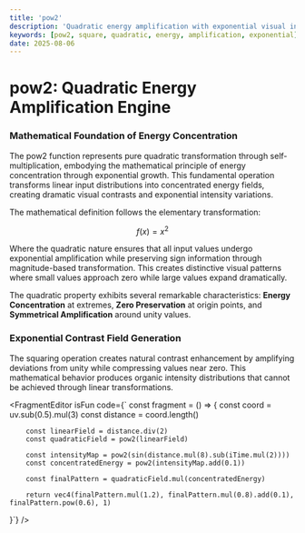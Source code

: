 ```yaml
---
title: 'pow2'
description: 'Quadratic energy amplification with exponential visual intensity transformation'
keywords: [pow2, square, quadratic, energy, amplification, exponential]
date: 2025-08-06
---
```



# pow2: Quadratic Energy Amplification Engine

### Mathematical Foundation of Energy Concentration

The pow2 function represents pure quadratic transformation through self-multiplication, embodying the mathematical principle of energy concentration through exponential growth. This fundamental operation transforms linear input distributions into concentrated energy fields, creating dramatic visual contrasts and exponential intensity variations.

The mathematical definition follows the elementary transformation:

$$f(x) = x^2$$

Where the quadratic nature ensures that all input values undergo exponential amplification while preserving sign information through magnitude-based transformation. This creates distinctive visual patterns where small values approach zero while large values expand dramatically.

The quadratic property exhibits several remarkable characteristics: **Energy Concentration** at extremes, **Zero Preservation** at origin points, and **Symmetrical Amplification** around unity values.

### Exponential Contrast Field Generation

The squaring operation creates natural contrast enhancement by amplifying deviations from unity while compressing values near zero. This mathematical behavior produces organic intensity distributions that cannot be achieved through linear transformations.

<FragmentEditor
        isFun
        code={`
const fragment = () => {
        const coord = uv.sub(0.5).mul(3)
        const distance = coord.length()
        
        const linearField = distance.div(2)
        const quadraticField = pow2(linearField)
        
        const intensityMap = pow2(sin(distance.mul(8).sub(iTime.mul(2))))
        const concentratedEnergy = pow2(intensityMap.add(0.1))
        
        const finalPattern = quadraticField.mul(concentratedEnergy)
        
        return vec4(finalPattern.mul(1.2), finalPattern.mul(0.8).add(0.1), finalPattern.pow(0.6), 1)
}`}
/>
